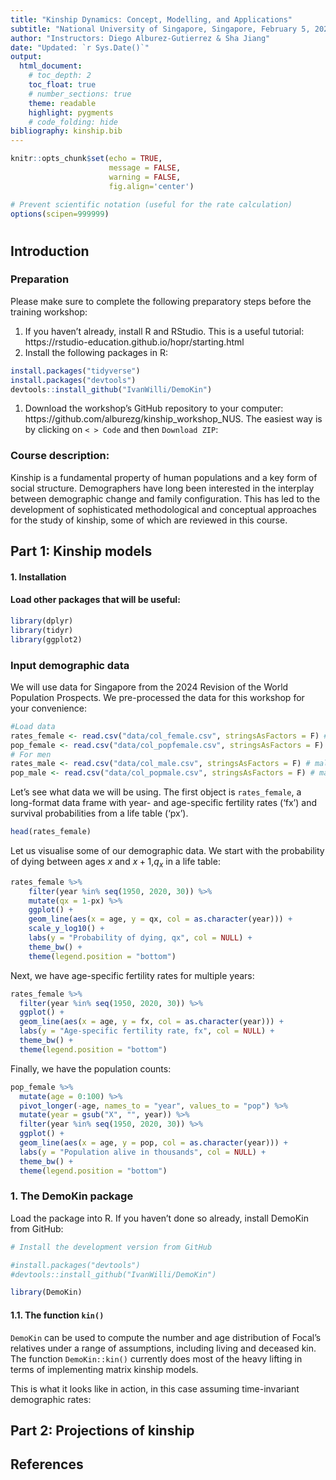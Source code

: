 ```yaml
---
title: "Kinship Dynamics: Concept, Modelling, and Applications"
subtitle: "National University of Singapore, Singapore, February 5, 2025"
author: "Instructors: Diego Alburez-Gutierrez & Sha Jiang"
date: "Updated: `r Sys.Date()`"
output:
  html_document:
    # toc_depth: 2
    toc_float: true
    # number_sections: true
    theme: readable
    highlight: pygments
    # code_folding: hide
bibliography: kinship.bib
---
```


```r
knitr::opts_chunk$set(echo = TRUE,
                      message = FALSE, 
                      warning = FALSE, 
                      fig.align='center')

# Prevent scientific notation (useful for the rate calculation)
options(scipen=999999)
```


# {.tabset}
## Introduction 

### Preparation

Please make sure to complete the following preparatory steps before the training workshop:

1. If you haven't already, install R and RStudio. This is a useful tutorial: https://rstudio-education.github.io/hopr/starting.html 
1. Install the following packages in R:

```r
install.packages("tidyverse")
install.packages("devtools")
devtools::install_github("IvanWilli/DemoKin")
```

1. Download the workshop's GitHub repository to your computer: https://github.com/alburezg/kinship_workshop_NUS. The easiest way is by clicking on `< > Code` and then `Download ZIP`:


### Course description: 

Kinship is a fundamental property of human populations and a key form of social structure.
Demographers have long been interested in the interplay between demographic change and family configuration.
This has led to the development of sophisticated methodological and conceptual approaches for the study of kinship, some of which are reviewed in this course. 


## Part 1: Kinship models

#### 1. Installation


#### Load other packages that will be useful:

```r
library(dplyr)
library(tidyr)
library(ggplot2)
```

### Input demographic data

We will use data for Singapore from the 2024 Revision of the World Population Prospects. 
We pre-processed the data for this workshop for your convenience:

```r
#Load data
rates_female <- read.csv("data/col_female.csv", stringsAsFactors = F) #female rates
pop_female <- read.csv("data/col_popfemale.csv", stringsAsFactors = F) #female population (N)
# For men
rates_male <- read.csv("data/col_male.csv", stringsAsFactors = F) # male rates
pop_male <- read.csv("data/col_popmale.csv", stringsAsFactors = F) # male population (N)
```

Let's see what data we will be using. The first object is `rates_female`, a long-format data frame with year- and age-specific fertility rates ('fx') and survival probabilities from a life table ('px'). 

```r
head(rates_female)
```

Let us visualise some of our demographic data. 
We start with the probability of dying between ages $x$ and $x+1$,$q_x$ in a life table:

```r
rates_female %>%
    filter(year %in% seq(1950, 2020, 30)) %>% 
    mutate(qx = 1-px) %>%
    ggplot() +
    geom_line(aes(x = age, y = qx, col = as.character(year))) +
    scale_y_log10() +
    labs(y = "Probability of dying, qx", col = NULL) +
    theme_bw() +
    theme(legend.position = "bottom")
```

Next, we have age-specific fertility rates for multiple years:

```r
rates_female %>%
  filter(year %in% seq(1950, 2020, 30)) %>% 
  ggplot() + 
  geom_line(aes(x = age, y = fx, col = as.character(year))) +
  labs(y = "Age-specific fertility rate, fx", col = NULL) +
  theme_bw() +
  theme(legend.position = "bottom")
```

Finally, we have the population counts:

```r
pop_female %>%
  mutate(age = 0:100) %>% 
  pivot_longer(-age, names_to = "year", values_to = "pop") %>% 
  mutate(year = gsub("X", "", year)) %>% 
  filter(year %in% seq(1950, 2020, 30)) %>% 
  ggplot() + 
  geom_line(aes(x = age, y = pop, col = as.character(year))) +
  labs(y = "Population alive in thousands", col = NULL) +
  theme_bw() +
  theme(legend.position = "bottom")
```

### 1. The DemoKin package

Load the package into R. If you haven't done so already, install DemoKin from GitHub:

```r
# Install the development version from GitHub

#install.packages("devtools")
#devtools::install_github("IvanWilli/DemoKin")

library(DemoKin)
```

#### 1.1. The function `kin()`

`DemoKin` can be used to compute the number and age distribution of Focal's relatives under a range of assumptions, including living and deceased kin. The function `DemoKin::kin()` currently does most of the heavy lifting in terms of implementing matrix kinship models.

This is what it looks like in action, in this case assuming time-invariant demographic rates:

## Part 2: Projections of kinship



## References

